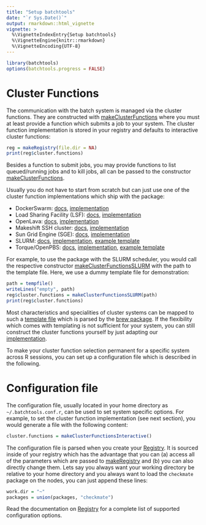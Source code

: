 ```yaml
---
title: "Setup batchtools"
date: "`r Sys.Date()`"
output: rmarkdown::html_vignette
vignette: >
  %\VignetteIndexEntry{Setup batchtools}
  %\VignetteEngine{knitr::rmarkdown}
  %\VignetteEncoding{UTF-8}
---
```

```r
library(batchtools)
options(batchtools.progress = FALSE)
```

# Cluster Functions

The communication with the batch system is managed via the cluster functions.
They are constructed with [makeClusterFunctions](https://mllg.github.io/batchtools/makeClusterFunctions.html) where you must at least provide a function which submits a job to your system.
The cluster function implementation is stored in your registry and defaults to interactive cluster functions:
```r
reg = makeRegistry(file.dir = NA)
print(reg$cluster.functions)
```
Besides a function to submit jobs, you may provide functions to list queued/running jobs and to kill jobs, all can be passed to the constructor [makeClusterFunctions](https://mllg.github.io/batchtools/makeClusterFunctions.html).

Usually you do not have to start from scratch but can just use one of the cluster function implementations which ship with the package:

* DockerSwarm: [docs](https://mllg.github.io/batchtools/makeClusterFunctionsDocker.html), [implementation](https://github.com/mllg/batchtools/blob/master/R/clusterFunctionsDocker.R)
* Load Sharing Facility (LSF): [docs](https://mllg.github.io/batchtools/makeClusterFunctionsLSF.html), [implementation](https://github.com/mllg/batchtools/blob/master/R/clusterFunctionsLSF.R)
* OpenLava: [docs](https://mllg.github.io/batchtools/makeClusterFunctionsOpenLava.html), [implementation](https://github.com/mllg/batchtools/blob/master/R/clusterFunctionsOpenLava.R)
* Makeshift SSH cluster: [docs](https://mllg.github.io/batchtools/makeClusterFunctionsSSH.html), [implementation](https://github.com/mllg/batchtools/blob/master/R/clusterFunctionsSSH.R)
* Sun Grid Engine (SGE): [docs](https://mllg.github.io/batchtools/makeClusterFunctionsSGE.html), [implementation](https://github.com/mllg/batchtools/blob/master/R/clusterFunctionsSGE.R)
* SLURM: [docs](https://mllg.github.io/batchtools/makeClusterFunctionsSLURM.html), [implementation](https://github.com/mllg/batchtools/blob/master/R/clusterFunctionsSLURM.R), [example template](https://github.com/mllg/batchtools/blob/master/inst/templates/slurm_dortmund.tmpl)
* Torque/OpenPBS: [docs](https://mllg.github.io/batchtools/makeClusterFunctionsTorque.html), [implementation](https://github.com/mllg/batchtools/blob/master/R/clusterFunctionsTorque.R), [example template](https://github.com/mllg/batchtools/blob/master/inst/templates/torque_lido.tmpl)

For example, to use the package with the SLURM scheduler, you would call the respective constructor [makeClusterFunctionsSLURM](https://mllg.github.io/batchtools/makeClusterFunctionsSLURM.html) with the path to the template file.
Here, we use a dummy template file for demonstration:
```r
path = tempfile()
writeLines("empty", path)
reg$cluster.functions = makeClusterFunctionsSLURM(path)
print(reg$cluster.functions)
```
Most characteristics and specialities of cluster systems can be mapped to such a [template file](https://github.com/mllg/batchtools/blob/master/inst/templates/slurm_dortmund.tmpl) which is parsed by the [brew package](https://cran.r-project.org/web/packages/brew/).
If the flexibility which comes with templating is not sufficient for your system, you can still construct the cluster functions yourself by just adapting our [implementation](https://github.com/mllg/batchtools/blob/master/R/clusterFunctionsSLURM.R).

To make your cluster function selection permanent for a specific system across R sessions, you can set up a configuration file which is described in the following.


# Configuration file

The configuration file, usually located in your home directory as `~/.batchtools.conf.r`, can be used to set system specific options.
For example, to set the cluster function implementation (see next section), you would generate a file with the following content:
```r
cluster.functions = makeClusterFunctionsInteractive()
```
The configuration file is parsed when you create your [Registry](https://mllg.github.io/batchtools/Registry.html).
It is sourced inside of your registry which has the advantage that you can (a) access all of the parameters which are passed to [makeRegistry](https://mllg.github.io/batchtools/Registry.html) and (b) you can also directly change them.
Lets say you always want your working directory be relative to your home directory and you always want to load the `checkmate` package on the nodes, you can just append these lines:
```r
work.dir = "~"
packages = union(packages, "checkmate")
```
Read the documentation on [Registry](https://mllg.github.io/batchtools/Registry.html) for a complete list of supported configuration options.
